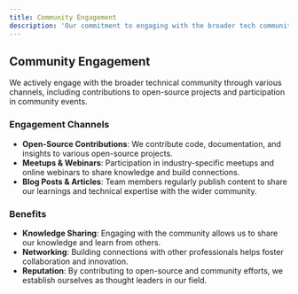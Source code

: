 ```yaml
---
title: Community Engagement
description: 'Our commitment to engaging with the broader tech community through contributions and participation.'
---
```


## Community Engagement

We actively engage with the broader technical community through various channels, including contributions to open-source projects and participation in community events.

### Engagement Channels
- **Open-Source Contributions**: We contribute code, documentation, and insights to various open-source projects.
- **Meetups & Webinars**: Participation in industry-specific meetups and online webinars to share knowledge and build connections.
- **Blog Posts & Articles**: Team members regularly publish content to share our learnings and technical expertise with the wider community.

### Benefits
- **Knowledge Sharing**: Engaging with the community allows us to share our knowledge and learn from others.
- **Networking**: Building connections with other professionals helps foster collaboration and innovation.
- **Reputation**: By contributing to open-source and community efforts, we establish ourselves as thought leaders in our field.
